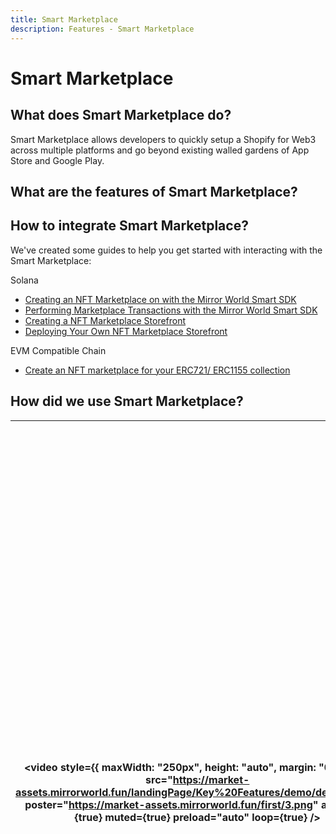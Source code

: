```yaml
---
title: Smart Marketplace
description: Features - Smart Marketplace
---
```


# Smart Marketplace

## What does Smart Marketplace do?

Smart Marketplace allows developers to quickly setup a Shopify for Web3 across
multiple platforms and go beyond existing walled gardens of App Store and Google
Play.

## What are the features of Smart Marketplace?

<MarketplaceFeatureTable />

## How to integrate Smart Marketplace?

We've created some guides to help you get started with interacting with the
Smart Marketplace:

Solana

- [Creating an NFT Marketplace on with the Mirror World Smart SDK](/guides/how-to-create-nft-marketplace)
- [Performing Marketplace Transactions with the Mirror World Smart SDK](/guides/marketplace-transactions-with-mirrorworld-sdk)
- [Creating a NFT Marketplace Storefront](/guides/how-to-create-nft-marketplace-storefront)
- [Deploying Your Own NFT Marketplace Storefront](/guides/how-to-deploy-your-nft-marketplace-storefront)

EVM Compatible Chain

- [Create an NFT marketplace for your ERC721/ ERC1155 collection](/guides/how-to-create-evm-nft-marketplace)

## How did we use Smart Marketplace?

| <video style={{ maxWidth: "250px", height: "auto", margin: "0 auto" }} src="https://market-assets.mirrorworld.fun/landingPage/Key%20Features/demo/demo3.mp4" poster="https://market-assets.mirrorworld.fun/first/3.png" autoPlay={true} muted={true} preload="auto" loop={true} /> | In [Mirrors Jump](/showcase/games/mirrors-jump), we used the Smart Marketplace to quickly build our own in-game marketplace where players can sell or buy their favorite NFTs. The core NFTs in Mirrors Jump are characters, so players can sell these character NFTs of varying rarity on the marketplace at different prices. <br /><br /> Developers can personalize their own marketplace, for example, they can set which NFT collections to display and the commission of the platform. Allowing players to exchange in-game items freely, this not only adds interesting gameplay for players, but also allows developers to make some profit. |
| ---------------------------------------------------------------------------------------------------------------------------------------------------------------------------------------------------------------------------------------------------------------------------------- | ----------------------------------------------------------------------------------------------------------------------------------------------------------------------------------------------------------------------------------------------------------------------------------------------------------------------------------------------------------------------------------------------------------------------------------------------------------------------------------------------------------------------------------------------------------------------------------------------------------------------------------------------------- |
